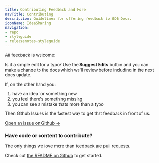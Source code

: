 ```yaml
---
title: Contributing Feedback and More
navTitle: Contributing
description: Guidelines for offering feedback to EDB Docs.
iconName: IdeaSharing
navigation:
- repo
- styleguide
- releasenotes-styleguide
---
```


All feedback is welcome:

Is it a simple edit for a typo? Use the **Suggest Edits** button and you can make a change to the docs which we'll review before including in the next docs update.

If, on the other hand you:

1. have an idea for something new
2. you feel there's something missing
3. you can see a mistake thats more than a typo

Then Github Issues is the fastest way to get that feedback in front of us.

[Open an issue on Github &rarr;](https://github.com/EnterpriseDB/docs/issues)

### Have code or content to contribute?

The only things we love more than feedback are pull requests. 

Check out [the README on Github](https://github.com/EnterpriseDB/docs) to get started. 

